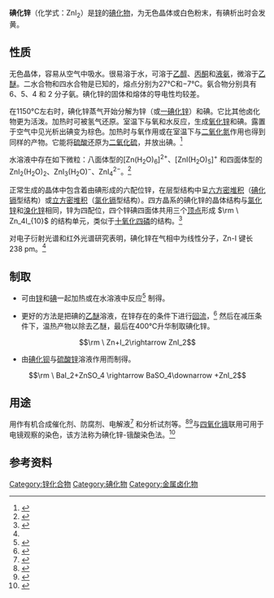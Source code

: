 {{Chembox
| IUPACName = Zinc iodide
|   OtherNames = Zinc(II) iodide
| ImageFile = Kristallstruktur Zinkchlorid.png
| ImageName = 四方碘化锌的晶体结构
| Section1 = {{Chembox Identifiers
| CASNo = 10139-47-6
| CASNo_Ref = {{cascite|correct|CAS}}
|    PubChem  =  66278
|    RTECS  = 
|  ChemSpiderID_Ref  = {{chemspidercite|correct|chemspider}}|  ChemSpiderID  =  59657
|  InChI  =  1/2HI.Zn/h2*1H;/q;;+2/p-2
|  InChIKey  =  UAYWVJHJZHQCIE-NUQVWONBAB
|  SMILES  =  I[Zn]I
|  StdInChI_Ref  = {{stdinchicite|correct|chemspider}}|  StdInChI  =  1S/2HI.Zn/h2*1H;/q;;+2/p-2
|  StdInChIKey_Ref  = {{stdinchicite|correct|chemspider}}|  StdInChIKey  =  UAYWVJHJZHQCIE-UHFFFAOYSA-L
|  UNII_Ref  = {{fdacite|changed|FDA}}|  UNII  =  762R7A0O0B
}}
| Section2 = {{Chembox Properties
|   Formula = ZnI<sub>2</sub>
|   MolarMass = 319.218 
|   Appearance = 白色固体
|   Density = 4.74 g/cm<sup>3</sup>
|   Solubility = 450 g/100mL (20 °C)
|   SolubleOther = 
|    Solvent = 
|   MeltingPt = 446 °C
|   BoilingPt = ＞625 ºC 分解
  }}
| Section3 = {{Chembox Structure
|   CrystalStruct = [[四方晶系|四方晶系]]，[[皮尔逊符号|tI96]]
|   SpaceGroup = I4<sub>1</sub>/acd, No. 142
  }}
| Section7 = {{Chembox Hazards
|   ExternalMSDS = [http://ptcl.chem.ox.ac.uk/MSDS/ZI/zinc_iodide.html MSDS]
|   EUHazardSymbol = {{Chembox EUHazardSymbol|Xn}}
|   EUClass = 
|   RPhrases = {{R36/38}}
|   SPhrases = 
|   NFPA-H = 
|   NFPA-F = 
|   NFPA-R = 
|   NFPA-O = 
|   FlashPt =
  }}
|Section8={{Chembox Related
| OtherAnions = [[氟化锌|氟化锌]]<br/>[[氯化锌|氯化锌]]<br/>[[溴化锌|溴化锌]]
| OtherCations = [[碘化镉|碘化镉]]<br/>[[碘化汞|碘化汞]]
| OtherCpds = [[氰化锌|氰化锌]]
 }}
}}
'''碘化锌'''（化学式：ZnI<sub>2</sub>）是[[锌|锌]]的[[碘化物|碘化物]]，为无色晶体或白色粉末，有碘析出时会发黄。

==性质==
无色晶体，容易从空气中吸水。很易溶于水，可溶于[[乙醇|乙醇]]、[[丙酮|丙酮]]和[[液氨|液氨]]，微溶于[[乙醚|乙醚]]。二水合物和四水合物是已知的，熔点分别为27°C和−7°C。氨合物分别具有 6、5、4 和 2 分子氨。碘化锌的固体和熔体的导电性均较差。

在1150°C左右时，碘化锌蒸气开始分解为锌（或[[一碘化锌|一碘化锌]]）和碘。它比其他卤化物更为活泼。加热时可被氢气还原。室温下与氧和水反应，生成[[氧化锌|氧化锌]]和碘。露置于空气中见光析出碘变为棕色。加热时与氧作用或在室温下与[[二氧化氮|二氧化氮]]作用也得到同样的产物。它能将[[硫酸|硫酸]]还原为[[二氧化硫|二氧化硫]]，并放出碘。<ref>{{锌分族|pages=713–714}}</ref>

水溶液中存在如下微粒：八面体型的[Zn(H<sub>2</sub>O)<sub>6</sub>]<sup>2+</sup>、[ZnI(H<sub>2</sub>O)<sub>5</sub>]<sup>+</sup> 和四面体型的 ZnI<sub>2</sub>(H<sub>2</sub>O)<sub>2</sub>、ZnI<sub>3</sub>(H<sub>2</sub>O)<sup>−</sup>、ZnI<sub>4</sub><sup>2−</sup>。<ref>{{cite journal en|doi=10.1007/BF00650714|title=Structure determination of zinc iodide complexes formed in aqueous solution|year=1991|author=Wakita, Hisanobu; Johansson, Georg; Sandström, Magnus; Goggin, Peter L.; Ohtaki, Hitoshi|journal=Journal of Solution Chemistry|volume=20|pages=643}}</ref>

正常生成的晶体中包含着由碘形成的六配位锌，在层型结构中呈[[六方密堆积|六方密堆积]]（[[碘化镉|碘化镉]]型结构）或[[立方密堆积|立方密堆积]]（[[氯化镉|氯化镉]]型结构）。四方晶系的碘化锌的晶体结构与[[氯化锌|氯化锌]]和[[溴化锌|溴化锌]]相同，锌为四配位，四个锌碘四面体共用三个[[頂點_(分子構型)|顶点]]形成 <math>\rm \ Zn_4I_{10}</math> 的结构单元，类似于[[十氧化四磷|十氧化四磷]]的结构。<ref name = "Wells">{{cite book en|author=Wells A. F.|year=1984|title=Structural Inorganic Chemistry|edition=5th ed.|publisher=Oxford Science Publications|isbn=0-19-855370-6}}</ref> 

对电子衍射光谱和红外光谱研究表明，碘化锌在气相中为线性分子，Zn-I 键长 238 pm。<ref name = "Wells"/>

==制取==
*可由[[锌|锌]]和[[碘|碘]]一起加热或在水溶液中反应<ref>{{cite journal en|title=Synthesis and Decomposition of Zinc Iodide: Model Reactions for Investigating Chemical Change in the Introductory Laboratory|url=https://archive.org/details/sim_journal-of-chemical-education_1995-09_72_9/page/836|author=DeMeo, Stephen|journal=J. Chem. Educ.|year=1995|volume=72|pages=836}}</ref> 制得。

*更好的方法是把碘的[[乙醚|乙醚]]溶液，在锌存在的条件下进行[[回流|回流]]，<ref>{{cite book en|author=Mary Eagleson|year=1994|title=Concise encyclopedia chemistry|url=https://archive.org/details/conciseencyclope00eagl|publisher=Walter de Gruyter|isbn=3110114518}}</ref> 然后在减压条件下，温热产物以除去乙醚，最后在400℃升华制取碘化锌。

:<math>\rm \ Zn+I_2\rightarrow ZnI_2</math>

*由[[碘化钡|碘化钡]]与[[硫酸锌|硫酸锌]]溶液作用而制得。
:<math>\rm \ BaI_2+ZnSO_4 \rightarrow BaSO_4\downarrow +ZnI_2</math>

== 用途 ==
用作有机合成催化剂、防腐剂、电解液<ref>{{cite journal en|journal=United States Patent|volume=4109065|title=Rechargeable aqueous zinc-halogen cell|year=1978}}</ref> 和分析试剂等。<ref>{{cite book en|title=Composite Materials for Aircraft Structures|author=Alan Baker, Stuart Dutton, AIAA (American Institute of Aeronautics & Ast)|isbn=1-56347-540-5}}</ref><ref>{{cite book en|title=Plastics Failure Guide|author=Myer Ezrin|publisher=Hanser Gardner Publications|isbn=1-56990-184-8}}</ref>与[[四氧化锇|四氧化锇]]联用可用于电镜观察的染色，该方法称为碘化锌-锇酸染色法。<ref>{{cite book en|author=M. A. Hayat|title=Principles and Techniques of Electron Microscopy: Biological Applications|year=2000|edition=4th ed.|publisher=Cambridge University Press|isbn=0521632870}}</ref>

==参考资料==
{{reflist}}

{{Zinc compounds}}
{{碘化物}}

[[Category:锌化合物|Category:锌化合物]]
[[Category:碘化物|Category:碘化物]]
[[Category:金属卤化物|Category:金属卤化物]]